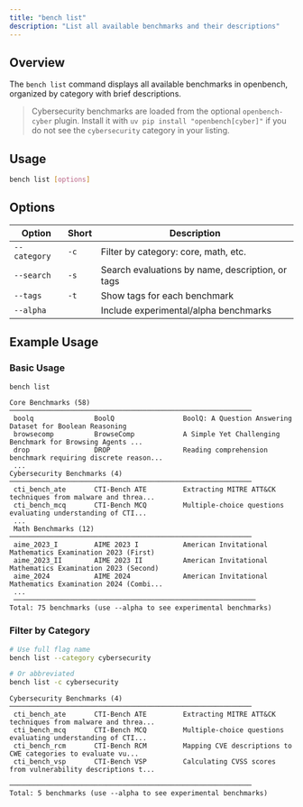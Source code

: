 ```yaml
---
title: "bench list"
description: "List all available benchmarks and their descriptions"
---
```


## Overview

The `bench list` command displays all available benchmarks in openbench, organized by category with brief descriptions.

> Cybersecurity benchmarks are loaded from the optional `openbench-cyber` plugin. Install it with `uv pip install "openbench[cyber]"` if you do not see the `cybersecurity` category in your listing.

## Usage

```bash
bench list [options]
```

## Options

| Option | Short | Description |
|--------|-------|-------------|
| `--category` | `-c` | Filter by category: core, math, etc. |
| `--search` | `-s` | Search evaluations by name, description, or tags |
| `--tags` | `-t` | Show tags for each benchmark|
| `--alpha` |  | Include experimental/alpha benchmarks|

## Example Usage

### Basic Usage

```bash
bench list
```

``` x bench list example output
Core Benchmarks (58)                                                                                 
────────────────────────────────────────────────────────────
 boolq               BoolQ                 BoolQ: A Question Answering Dataset for Boolean Reasoning    
 browsecomp          BrowseComp            A Simple Yet Challenging Benchmark for Browsing Agents ... 
 drop                DROP                  Reading comprehension benchmark requiring discrete reason... 
 ...                                                                                              
Cybersecurity Benchmarks (4)
────────────────────────────────────────────────────────────
 cti_bench_ate       CTI-Bench ATE         Extracting MITRE ATT&CK techniques from malware and threa... 
 cti_bench_mcq       CTI-Bench MCQ         Multiple-choice questions evaluating understanding of CTI... 
 ...
 Math Benchmarks (12)
────────────────────────────────────────────────────────────
 aime_2023_I         AIME 2023 I           American Invitational Mathematics Examination 2023 (First)   
 aime_2023_II        AIME 2023 II          American Invitational Mathematics Examination 2023 (Second)  
 aime_2024           AIME 2024             American Invitational Mathematics Examination 2024 (Combi... 
 ...
 ────────────────────────────────────────────────────────────
Total: 75 benchmarks (use --alpha to see experimental benchmarks)
```

### Filter by Category

```bash
# Use full flag name
bench list --category cybersecurity

# Or abbreviated
bench list -c cybersecurity
```

``` x bench list -c example output
Cybersecurity Benchmarks (4)
────────────────────────────────────────────────────────────
 cti_bench_ate       CTI-Bench ATE         Extracting MITRE ATT&CK techniques from malware and threa... 
 cti_bench_mcq       CTI-Bench MCQ         Multiple-choice questions evaluating understanding of CTI... 
 cti_bench_rcm       CTI-Bench RCM         Mapping CVE descriptions to CWE categories to evaluate vu... 
 cti_bench_vsp       CTI-Bench VSP         Calculating CVSS scores from vulnerability descriptions t... 

────────────────────────────────────────────────────────────
Total: 5 benchmarks (use --alpha to see experimental benchmarks)
```
